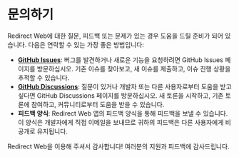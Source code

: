 # 문의하기

Redirect Web에 대한 질문, 피드백 또는 문제가 있는 경우 도움을 드릴 준비가 되어 있습니다. 다음은 연락할 수 있는 가장 좋은 방법입니다:

- **[GitHub Issues](https://github.com/mshibanami/RedirectWeb/issues)**: 버그를 발견하거나 새로운 기능을 요청하려면 GitHub Issues 페이지를 방문하십시오. 기존 이슈를 찾아보고, 새 이슈를 제출하고, 이슈 진행 상황을 추적할 수 있습니다.
- **[GitHub Discussions](https://github.com/mshibanami/RedirectWeb/discussions)**: 질문이 있거나 개발자 또는 다른 사용자로부터 도움을 받고 싶다면 GitHub Discussions 페이지를 방문하십시오. 새 토론을 시작하고, 기존 토론에 참여하고, 커뮤니티로부터 도움을 받을 수 있습니다.
- **피드백 양식**: Redirect Web 앱의 피드백 양식을 통해 피드백을 보낼 수 있습니다. 이 양식은 개발자에게 직접 이메일을 보내므로 귀하의 피드백은 다른 사용자에게 비공개로 유지됩니다.

Redirect Web을 이용해 주셔서 감사합니다! 여러분의 지원과 피드백에 감사드립니다.